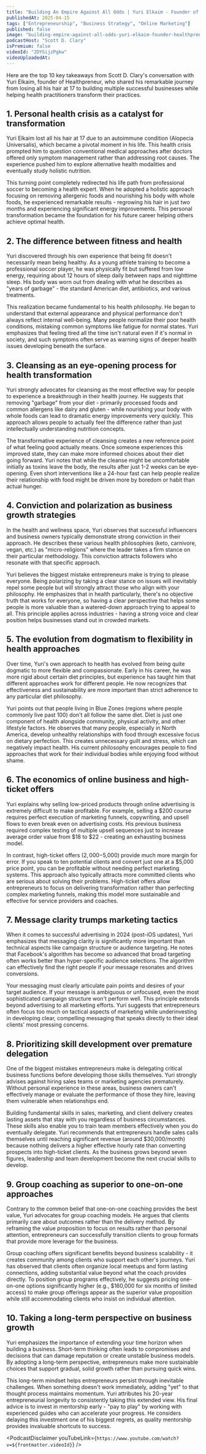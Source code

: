 ```yaml
---
title: "Building An Empire Against All Odds | Yuri Elkaim - Founder of Healthpreneur"
publishedAt: 2025-04-15
tags: ["Entrepreneurship", "Business Strategy", "Online Marketing"]
published: false
image: "building-empire-against-all-odds-yuri-elkaim-founder-healthpreneur.jpg"
podcastHost: "Scott D. Clary"
isPremium: false
videoId: "2DYSijzPgkw"
videoUploadedAt:
---
```



<PodcastSummaryPageLayout frontmatter={frontmatter}>

Here are the top 10 key takeaways from Scott D. Clary's conversation with Yuri Elkaim, founder of Healthpreneur, who shared his remarkable journey from losing all his hair at 17 to building multiple successful businesses while helping health practitioners transform their practices.

## 1. Personal health crisis as a catalyst for transformation

Yuri Elkaim lost all his hair at 17 due to an autoimmune condition (Alopecia Universalis), which became a pivotal moment in his life. This health crisis prompted him to question conventional medical approaches after doctors offered only symptom management rather than addressing root causes. The experience pushed him to explore alternative health modalities and eventually study holistic nutrition.

This turning point completely redirected his life path from professional soccer to becoming a health expert. When he adopted a holistic approach focusing on removing allergenic foods and nourishing his body with whole foods, he experienced remarkable results - regrowing his hair in just two months and experiencing significant energy improvements. This personal transformation became the foundation for his future career helping others achieve optimal health.

## 2. The difference between fitness and health

Yuri discovered through his own experience that being fit doesn't necessarily mean being healthy. As a young athlete training to become a professional soccer player, he was physically fit but suffered from low energy, requiring about 12 hours of sleep daily between naps and nighttime sleep. His body was worn out from dealing with what he describes as "years of garbage" - the standard American diet, antibiotics, and various treatments.

This realization became fundamental to his health philosophy. He began to understand that external appearance and physical performance don't always reflect internal well-being. Many people normalize their poor health conditions, mistaking common symptoms like fatigue for normal states. Yuri emphasizes that feeling tired all the time isn't natural even if it's normal in society, and such symptoms often serve as warning signs of deeper health issues developing beneath the surface.

## 3. Cleansing as an eye-opening process for health transformation

Yuri strongly advocates for cleansing as the most effective way for people to experience a breakthrough in their health journey. He suggests that removing "garbage" from your diet - primarily processed foods and common allergens like dairy and gluten - while nourishing your body with whole foods can lead to dramatic energy improvements very quickly. This approach allows people to actually feel the difference rather than just intellectually understanding nutrition concepts.

The transformative experience of cleansing creates a new reference point of what feeling good actually means. Once someone experiences this improved state, they can make more informed choices about their diet going forward. Yuri notes that while the cleanse might be uncomfortable initially as toxins leave the body, the results after just 1-2 weeks can be eye-opening. Even short interventions like a 24-hour fast can help people realize their relationship with food might be driven more by boredom or habit than actual hunger.

## 4. Conviction and polarization as business growth strategies

In the health and wellness space, Yuri observes that successful influencers and business owners typically demonstrate strong conviction in their approach. He describes these various health philosophies (keto, carnivore, vegan, etc.) as "micro-religions" where the leader takes a firm stance on their particular methodology. This conviction attracts followers who resonate with that specific approach.

Yuri believes the biggest mistake entrepreneurs make is trying to please everyone. Being polarizing by taking a clear stance on issues will inevitably repel some people but will strongly attract those who align with your philosophy. He emphasizes that in health particularly, there's no objective truth that works for everyone, so having a clear perspective that helps some people is more valuable than a watered-down approach trying to appeal to all. This principle applies across industries - having a strong voice and clear position helps businesses stand out in crowded markets.

## 5. The evolution from dogmatism to flexibility in health approaches

Over time, Yuri's own approach to health has evolved from being quite dogmatic to more flexible and compassionate. Early in his career, he was more rigid about certain diet principles, but experience has taught him that different approaches work for different people. He now recognizes that effectiveness and sustainability are more important than strict adherence to any particular diet philosophy.

Yuri points out that people living in Blue Zones (regions where people commonly live past 100) don't all follow the same diet. Diet is just one component of health alongside community, physical activity, and other lifestyle factors. He observes that many people, especially in North America, develop unhealthy relationships with food through excessive focus on dietary perfection. This creates unnecessary guilt and stress, which can negatively impact health. His current philosophy encourages people to find approaches that work for their individual bodies while enjoying food without shame.

## 6. The economics of online business and high-ticket offers

Yuri explains why selling low-priced products through online advertising is extremely difficult to make profitable. For example, selling a $200 course requires perfect execution of marketing funnels, copywriting, and upsell flows to even break even on advertising costs. His previous business required complex testing of multiple upsell sequences just to increase average order value from $18 to $22 - creating an exhausting business model.

In contrast, high-ticket offers ($2,000-$5,000) provide much more margin for error. If you speak to ten potential clients and convert just one at a $5,000 price point, you can be profitable without needing perfect marketing systems. This approach also typically attracts more committed clients who are serious about solving their problems. High-ticket offers allow entrepreneurs to focus on delivering transformation rather than perfecting complex marketing funnels, making this model more sustainable and effective for service providers and coaches.

## 7. Message clarity trumps marketing tactics

When it comes to successful advertising in 2024 (post-iOS updates), Yuri emphasizes that messaging clarity is significantly more important than technical aspects like campaign structure or audience targeting. He notes that Facebook's algorithm has become so advanced that broad targeting often works better than hyper-specific audience selections. The algorithm can effectively find the right people if your message resonates and drives conversions.

Your messaging must clearly articulate pain points and desires of your target audience. If your message is ambiguous or unfocused, even the most sophisticated campaign structure won't perform well. This principle extends beyond advertising to all marketing efforts. Yuri suggests that entrepreneurs often focus too much on tactical aspects of marketing while underinvesting in developing clear, compelling messaging that speaks directly to their ideal clients' most pressing concerns.

## 8. Prioritizing skill development over premature delegation

One of the biggest mistakes entrepreneurs make is delegating critical business functions before developing those skills themselves. Yuri strongly advises against hiring sales teams or marketing agencies prematurely. Without personal experience in these areas, business owners can't effectively manage or evaluate the performance of those they hire, leaving them vulnerable when relationships end.

Building fundamental skills in sales, marketing, and client delivery creates lasting assets that stay with you regardless of business circumstances. These skills also enable you to train team members effectively when you do eventually delegate. Yuri recommends that entrepreneurs handle sales calls themselves until reaching significant revenue (around $30,000/month) because nothing delivers a higher effective hourly rate than converting prospects into high-ticket clients. As the business grows beyond seven figures, leadership and team development become the next crucial skills to develop.

## 9. Group coaching as superior to one-on-one approaches

Contrary to the common belief that one-on-one coaching provides the best value, Yuri advocates for group coaching models. He argues that clients primarily care about outcomes rather than the delivery method. By reframing the value proposition to focus on results rather than personal attention, entrepreneurs can successfully transition clients to group formats that provide more leverage for the business.

Group coaching offers significant benefits beyond business scalability - it creates community among clients who support each other's journeys. Yuri has observed that clients often organize local meetups and form lasting connections, adding substantial value beyond what the coach provides directly. To position group programs effectively, he suggests pricing one-on-one options significantly higher (e.g., $160,000 for six months of limited access) to make group offerings appear as the superior value proposition while still accommodating clients who insist on individual attention.

## 10. Taking a long-term perspective on business growth

Yuri emphasizes the importance of extending your time horizon when building a business. Short-term thinking often leads to compromises and decisions that can damage reputation or create unstable business models. By adopting a long-term perspective, entrepreneurs make more sustainable choices that support gradual, solid growth rather than pursuing quick wins.

This long-term mindset helps entrepreneurs persist through inevitable challenges. When something doesn't work immediately, adding "yet" to that thought process maintains momentum. Yuri attributes his 20-year entrepreneurial longevity to consistently taking this extended view. His final advice is to invest in mentorship early - "pay to play" by working with experienced guides who can accelerate your progress. He considers delaying this investment one of his biggest regrets, as quality mentorship provides invaluable shortcuts to success.

<PodcastDisclaimer
  youTubeLink={`https://www.youtube.com/watch?v=${frontmatter.videoId}`}
/>

</PodcastSummaryPageLayout>
